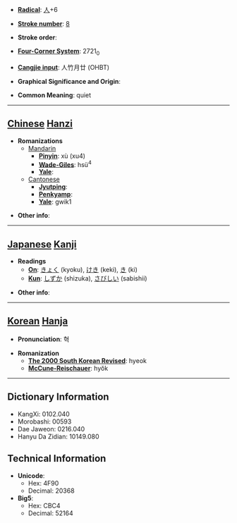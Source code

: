 * '''[[Wiktionary:Chinese radical index| Radical]]''': [[Wiktionary:Chinese radical index 人|人]]+6

* '''[[Wiktionary:Chinese total strokes index|Stroke number]]''': [[Wiktionary:Chinese total strokes index 8|8]]

* '''Stroke order''': 

* '''[[Wiktionary:Chinese four corner index|Four-Corner System]]''': 2721<sub>0</sub>

* '''[[Wiktionary:Chinese Cangjie index|Cangjie input]]''': 人竹月廿 (OHBT)

* '''Graphical Significance and Origin''': 

* '''Common Meaning''': quiet

----

== [[Chinese]] [[Hanzi]] ==

* '''Romanizations'''
** [[Mandarin]]
*** '''[[Pinyin]]''': xù (xu4)
*** '''[[Wade-Giles]]''': hsü<sup>4</sup>
*** '''[[Yale]]''': 
**[[Cantonese]]
***'''[[Jyutping]]''':
***'''[[Penkyamp]]''': 
***'''[[Yale]]''': gwik1

* '''Other info''': 

----

== [[Japanese]] [[Kanji]] ==

* '''Readings'''
** '''[[On]]''': [[きょく]] (kyoku), [[けき]] (keki), [[き]] (ki)
** '''[[Kun]]''': [[しずか]] (shizuka), [[さびしい]] (sabishii)

* '''Other info''':  

----

== [[Korean]] [[Hanja]] ==

* '''Pronunciation''': 혁

* '''Romanization'''
** '''[[The 2000 South Korean Revised Romanization|The 2000 South Korean Revised]]''': hyeok
** '''[[McCune-Reischauer]]''': hyŏk

----

== Dictionary Information ==

* KangXi: 0102.040
* Morobashi: 00593
* Dae Jaweon: 0216.040
* Hanyu Da Zidian: 10149.080

== Technical Information ==

* '''Unicode''':
** Hex: 4F90
** Decimal: 20368
* '''Big5''':
** Hex: CBC4
** Decimal: 52164